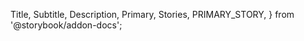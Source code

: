   Title,
  Subtitle,
  Description,
  Primary,
  Stories,
  PRIMARY_STORY,
} from '@storybook/addon-docs';

<Title />
<Subtitle />
<Description />
<Primary />

## How to use
Import the `WattFormFieldModule` and `WattInputModule` module
```typescript
import { WattFormFieldModule } from '@energinet-datahub/watt';
import { WattInputModule } from '@energinet-datahub/watt';

@NgModule({
  imports: [
    WattFormFieldModule,
    WattInputModule
  ]
}) class YourModule {}
```
***NOTE:** Remember also to import `FormsModule` and `ReactiveFormsModule` from Angular.

<Stories />

  return <SyntaxHighlighter />;
};